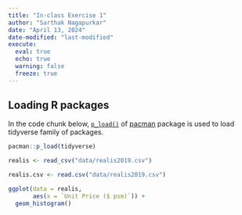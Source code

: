 ```yaml
---
title: "In-class Exercise 1"
author: "Sarthak Nagapurkar"
date: "April 13, 2024"
date-modified: "last-modified"
execute: 
  eval: true
  echo: true
  warning: false
  freeze: true
---
```


## Loading R packages

In the code chunk below, [`p_load()`](https://www.rdocumentation.org/packages/pacman/versions/0.5.1/topics/p_load) of [pacman](https://www.rdocumentation.org/packages/pacman/versions/0.5.1) package is used to load tidyverse family of packages.

```r
pacman::p_load(tidyverse)
```

```r
realis <- read_csv("data/realis2019.csv")
```

```r
realis.csv <- read.csv("data/realis2019.csv")
```

```r
ggplot(data = realis,
       aes(x = `Unit Price ($ psm)`)) +
  geom_histogram()
```
